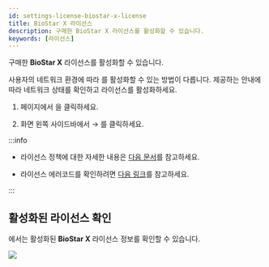 ```yaml
---
id: settings-license-biostar-x-license
title: BioStar X 라이선스
description: 구매한 BioStar X 라이선스를 활성화할 수 있습니다.
keywords: [라이선스]
---
```


구매한 **BioStar X** 라이선스를 활성화할 수 있습니다.

사용자의 네트워크 환경에 따라 <Cmd sid='setting.menu.license.biostarXLicense' />를 활성화할 수 있는 방법이 다릅니다. 제공하는 안내에 따라 네트워크 상태를 확인하고 라이선스를 활성화하세요.

1. <Cmd sid='shell.header.launcher' /> 페이지에서 <Cmd sid='shell.header.setting' />을 클릭하세요.

1. 화면 왼쪽 사이드바에서 <Cmd sid='setting.menu.license.root' /> → <Cmd sid='setting.menu.license.biostarXLicense' />를 클릭하세요.

:::info

* 라이선스 정책에 대한 자세한 내용은 [다음 문서](licensing)를 참고하세요.

* 라이선스 에러코드를 확인하려면 [다음 링크](https://reprisesoftware.com/docs/isv/appendix/appendix-b-rlm-status-values.html)를 참고하세요.

:::


<DocumentA />

## 활성화된 라이선스 확인

<Cmd sid='setting.xlicense.myLicense' product='2' />에서는 활성화된 **BioStar X** 라이선스 정보를 확인할 수 있습니다.

<Image src='/img/biostarx-settings-license-active-license.png' />